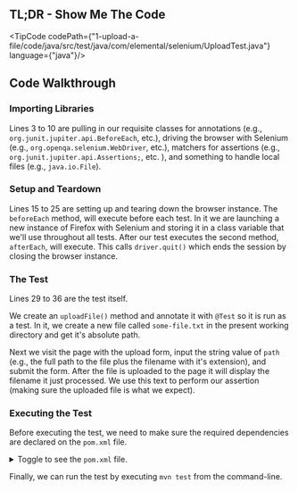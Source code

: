 
## TL;DR - Show Me The Code

<TipCode codePath={"1-upload-a-file/code/java/src/test/java/com/elemental/selenium/UploadTest.java"} language={"java"}/>

## Code Walkthrough

### Importing Libraries

Lines 3 to 10 are pulling in our requisite classes for annotations (e.g., `org.junit.jupiter.api.BeforeEach`, etc.),
driving the browser with Selenium (e.g., `org.openqa.selenium.WebDriver`, etc.), matchers for assertions
(e.g., `org.junit.jupiter.api.Assertions;`, etc. ), and something to handle local files (e.g., `java.io.File`).

### Setup and Teardown

Lines 15 to 25 are setting up and tearing down the browser instance. The `beforeEach` method, will execute before
each test. In it we are launching a new instance of Firefox with Selenium and storing it in a class variable that
we'll use throughout all tests. After our test executes the second method, `afterEach`, will execute. This calls
`driver.quit()` which ends the session by closing the browser instance.

### The Test

Lines 29 to 36 are the test itself.

We create an `uploadFile()` method and annotate it with `@Test` so it is run as a test. In it, we create a new file
called `some-file.txt` in the present working directory and get it's absolute path.

Next we visit the page with the upload form, input the string value of `path` (e.g., the full path to the file plus the
filename with it's extension), and submit the form. After the file is uploaded to the page it will display the filename
it just processed. We use this text to perform our assertion (making sure the uploaded file is what we expect).

### Executing the Test

Before executing the test, we need to make sure the required dependencies are declared on the `pom.xml` file.

<details>
    <summary>Toggle to see the <code>pom.xml</code> file.</summary>
    <div>
        <TipCode codePath={"1-upload-a-file/code/java/pom.xml"} language={"xml"}/>
    </div>
</details>

Finally, we can run the test by executing `mvn test` from the command-line.